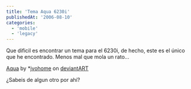 ```yaml
---
title: 'Tema Aqua 6230i'
publishedAt: '2006-08-10'
categories:
  - 'mobile'
  - 'legacy'
---
```


Que dificil es encontrar un tema para el 6230i, de hecho, este es el único que he encontrado. Menos mal que mola un rato...

[Aqua](http://www.deviantart.com/deviation/20087938/) by \*[jvohome](http://jvohome.deviantart.com/) on [deviant](http://www.deviantart.com)[ART](http://www.deviantart.com)

¿Sabeis de algun otro por ahí?

